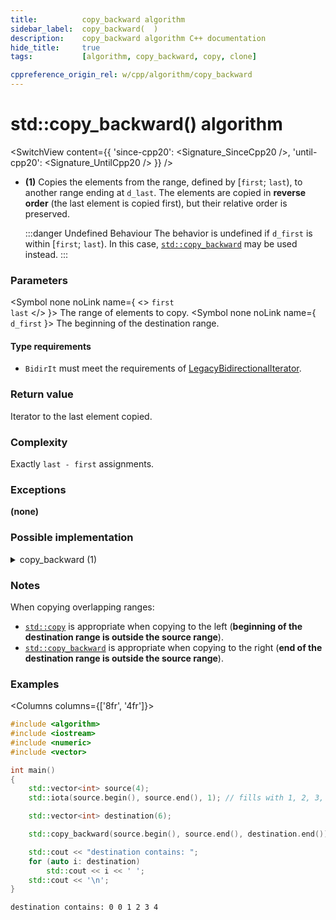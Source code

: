 ```yaml
---
title:			copy_backward algorithm
sidebar_label:	copy_backward(  )
description:	copy_backward algorithm C++ documentation
hide_title:		true
tags:			[algorithm, copy_backward, copy, clone]

cppreference_origin_rel: w/cpp/algorithm/copy_backward
---
```



<!-- Terms -->


<!----------------- Codes ---------------------->


# std::copy_backward() algorithm

<SwitchView content={{
  'since-cpp20': <Signature_SinceCpp20 />,
  'until-cpp20': <Signature_UntilCpp20 />
}} />

- **(1)**
  Copies the elements from the range, defined by [`first`; `last`), to another range ending at `d_last`.
  The elements are copied in **reverse order** (the last element is copied first), but their relative order is preserved.

  :::danger Undefined Behaviour
  The behavior is undefined if `d_first` is within [`first`; `last`). In this case, [`std::copy_backward`](/docs/algo/ordinary/copy_backward_backward) may be used instead.
  :::

### Parameters

<SymbolTable>

  <Symbol none noLink name={ <> <code>first</code> <br/> <code>last</code> </> }>
    The range of elements to copy.
  </Symbol>
  <Symbol none noLink name={ <code>d_first</code> }>
    The beginning of the destination range.
  </Symbol>

</SymbolTable>

#### Type requirements

- `BidirIt` must meet the requirements of [LegacyBidirectionalIterator](/docs/named_req/LegacyBidirectionalIterator).

### Return value

Iterator to the last element copied.

### Complexity

Exactly `last - first` assignments.

### Exceptions

**(none)**

### Possible implementation

<details>
<summary>copy_backward (1)</summary>

```cpp

template<class BidirIt1, class BidirIt2>
BidirIt2 copy_backward_backward(BidirIt1 first, BidirIt1 last, BidirIt2 d_last)
{
    while (first != last)
        *(--d_last) = *(--last);

    return d_last;
}
```

</details>

### Notes

When copying overlapping ranges:
- [`std::copy`](/docs/std/algo/ordinary/copy) is appropriate when copying to the left (**beginning of the destination range is outside the source range**).  
- [`std::copy_backward`](#) is appropriate when copying to the right (**end of the destination range is outside the source range**).

### Examples

<Columns columns={['8fr', '4fr']}>
<div>

```cpp title='Main.cpp' showLineNumbers
#include <algorithm>
#include <iostream>
#include <numeric>
#include <vector>

int main()
{
    std::vector<int> source(4);
    std::iota(source.begin(), source.end(), 1); // fills with 1, 2, 3, 4

    std::vector<int> destination(6);

    std::copy_backward(source.begin(), source.end(), destination.end());

    std::cout << "destination contains: ";
    for (auto i: destination)
        std::cout << i << ' ';
    std::cout << '\n';
}
```

</div>
<div>

```plaintext title="Output"
destination contains: 0 0 1 2 3 4
```

</div>
</Columns>
